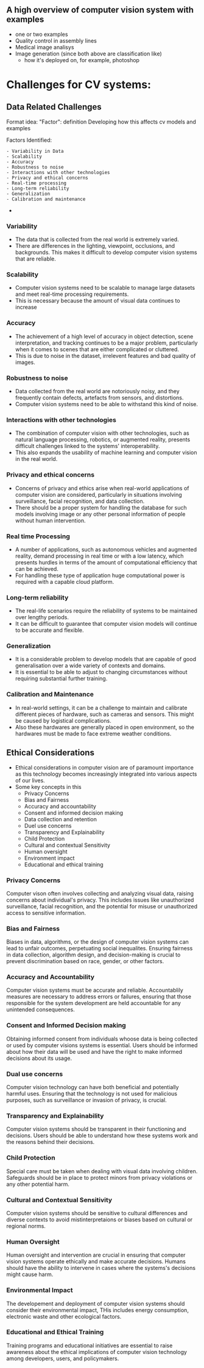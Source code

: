 
## A high overview of computer vision system with examples
- one or two examples
- Quality control in assembly lines
- Medical image analisys
- Image generation (since both above are classification like)
	- how it's deployed on, for example, photoshop

# Challenges for CV systems: 

## Data Related Challenges

Format idea:
	"Factor": definition
	 Developing how this affects cv models and examples

Factors Identified:

	- Variability in Data
	- Scalability
	- Accuracy
	- Robustness to noise
	- Interactions with other technologies
	- Privacy and ethical concerns
	- Real-time processing
	- Long-term reliability
	- Generalization
	- Calibration and maintenance
- 
### Variability
- The data that is collected from the real world is extremely varied. 
- There are differences in the lighting, viewpoint, occlusions, and backgrounds. This makes it difficult to develop computer vision systems that are reliable.

### Scalability
- Computer vision systems need to be scalable to manage large datasets and meet real-time processing requirements.
- This is necessary because the amount of visual data continues to increase

### Accuracy
- The achievement of a high level of accuracy in object detection, scene interpretation, and tracking continues to be a major problem, particularly when it comes to scenes that are either complicated or cluttered.
- This is due to noise in the dataset, irrelevent features and bad quality of images.

### Robustness to noise
- Data collected from the real world are notoriously noisy, and they frequently contain defects, artefacts from sensors, and distortions. 
- Computer vision systems need to be able to withstand this kind of noise.

### Interactions with other technologies
- The combination of computer vision with other technologies, such as natural language processing, robotics, or augmented reality, presents difficult challenges linked to the systems' interoperability.
- This also expands the usability of machine learning and computer vision in the real world. 

### Privacy and ethical concerns
- Concerns of privacy and ethics arise when real-world applications of computer vision are considered, particularly in situations involving surveillance, facial recognition, and data collection.
- There should be a proper system for handling the database for such models involving image or any other personal information of people without human intervention.

### Real time Processing
- A number of applications, such as autonomous vehicles and augmented reality, demand processing in real time or with a low latency, which presents hurdles in terms of the amount of computational efficiency that can be achieved.
-  For handling these type of application huge computational power is required with a capable cloud platform.

### Long-term reliability
- The real-life scenarios require the reliability of systems to be maintained over lengthy periods. 
- It can be difficult to guarantee that computer vision models will continue to be accurate and flexible.

### Generalization
- It is a considerable problem to develop models that are capable of good generalisation over a wide variety of contexts and domains. 
- It is essential to be able to adjust to changing circumstances without requiring substantial further training.

### Calibration and Maintenance
- In real-world settings, it can be a challenge to maintain and calibrate different pieces of hardware, such as cameras and sensors. This might be caused by logistical complications.
- Also these hardwares are generally placed in open environment, so the hardwares must be made to face extreme weather conditions.


## Ethical Considerations
- Ethical considerations in computer vision are of paramount importance as this technology becomes increasingly integrated into various aspects of our lives.
- Some key concepts in this
	- Privacy Concerns
	- Bias and Fairness
	- Accuracy and accountability
	- Consent and informed decision making
	- Data collection and retention
	- Duel use concerns
	- Transparency and Explainability
	- Child Protection
	- Cultural and contextual Sensitivity
	- Human oversight
	- Environment impact
	- Educational and ethical training

### Privacy Concerns
Computer vison often involves collecting and analyzing visual data, raising concerns about individual's privacy. This includes issues like unauthorized surveillance, facial recognition, and the potential for misuse or unauthorized access to sensitive information.

### Bias and Fairness
Biases in data, algorithms, or the design of computer vision systems can lead to unfair outcomes, perpetuating social inequalites. Ensuring fairness in data collection, algorithm design, and decision-making is crucial to prevent discrimination based on race, gender, or other factors.

### Accuracy and Accountability
Computer vision systems must be accurate and reliable. Accountablily measures are necessary to address errors or failures, ensuring that those responsible for the system  development are held accountable for any unintended consequences.

### Consent and Informed Decision making
Obtaining informed consent from individuals whoose data is being collected or used by computer visions systems is essential. Users should be informed about how their data will be used and have the right to make informed decisions about its usage.

### Dual use concerns
Computer vision technology can have both beneficial and potentially harmful uses. Ensuring that the technology is not used for malicious purposes, such as surveillance or invasion of privacy, is crucial.

### Transparency and Explainability
Computer vision systems should be transparent in their functioning and decisions. Users should be able to understand how these systems work and the reasons behind their decisions.
### Child Protection
Special care must be taken when dealing with visual data involving children. Safeguards should be in place to protect minors from privacy violations or any other potential harm.

### Cultural and Contextual Sensitivity
Computer vision systems should be sensitive to cultural differences and diverse contexts to avoid mistinterpretaions or biases based on cultural or regional norms.

### Human Oversight
Human oversight and intervention are crucial in ensuring that computer vision systems operate ethically and make accurate decisions.
Humans should have the ability to intervene in cases where the systems's decisions might cause harm.

### Environmental Impact
The developement and deployment of computer vision systems should consider their environmental impact, THis includes energy consumption, electronic waste and other ecological factors.

### Educational and Ethical Training
Training programs and educational initiatives are essential to raise awareness about the ethical implications of computer vision technology among developers, users, and policymakers.
